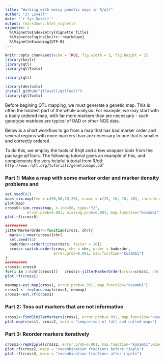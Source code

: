 ```yaml
---
title: "Working with messy genetic maps in R/qtl"
author: "JT Lovell"
date: "`r Sys.Date()`"
output: rmarkdown::html_vignette
vignette: >
  %\VignetteIndexEntry{Vignette Title}
  %\VignetteEngine{knitr::rmarkdown}
  %\VignetteEncoding{UTF-8}
---
```


```r
knitr::opts_chunk$set(echo = TRUE, fig.width = 5, fig.height = 5)
library(knitr)
library(qtl)
library(qtlTools)
```

```r
library(qtl)

library(devtools)
install_github("jtlovell/qtlTools")
library(qtlTools)
```

Before begining QTL mapping, we must generate a genetic map. This is often the hardest part of the whole analysis. For example, we may start with a badly ordered map, with far more markers than are necessary - such genotype matrices are typical of RAD or other NGS data. 

Below is a short workflow to go from a map that has bad marker order and several regions with more markers than are necessary to one that is smaller and correctly ordered. 

To do this, we employ the tools of R/qtl and a few wrapper tools from the package qtlTools. The following tutorial gives an example of this, and complements the very helpful tutorial from R/qtl: `http://www.rqtl.org/tutorials/geneticmaps.pdf`

### Part 1: Make a map with some marker order and marker density problems and 
```r
set.seed(42)
map<-sim.map(len = c(50,50,20,20), n.mar = c(25, 10, 10, 40), include.x=F)
plot(map)
cross0<-sim.cross(map, n.ind=50, type="f2",
          error.prob=0.001, missing.prob=0.001, map.function="kosambi")
plot.rf(cross0)

##########
jitterMarkerOrder<-function(cross, chr){
  mars<-1:nmar(cross)[chr]
  set.seed(42)
  badorder<-order(jitter(mars, factor = 10))
  cross<-switch.order(cross, chr = chr, order = badorder, 
                      error.prob=0.001, map.function="kosambi")
}
##########
cross1<-cross0
for(i in 1:nchr(cross1))   cross1<-jitterMarkerOrder(cross=cross1, chr = i)
plot.rf(cross1)

newmap<-est.map(cross1, error.prob=0.001, map.function="kosambi")
cross1 <- replace.map(cross1, newmap)
cross1<-est.rf(cross1)
```

### Part 2: Toss out markers that are not informative
```r
cross2<-findSimilarMarkers(cross1, error.prob=0.001, map.function="kosambi", rf.threshold = 0.005)
plot.map(cross1, cross2, main = "comparison of full and culled maps")
```

### Part 3: Reorder markers iteratively
```r
cross3<-repRipple(cross2, error.prob=0.001, map.function="kosambi",window = 6)
plot.rf(cross2, main = "recombination fractions before ripple")
plot.rf(cross3, main = "recombination fractions after ripple")
```

